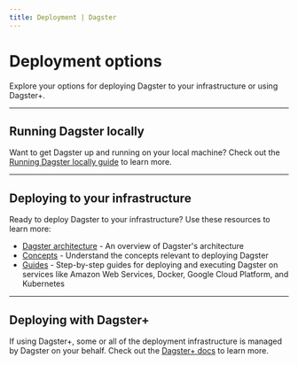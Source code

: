 ```yaml
---
title: Deployment | Dagster
---
```


# Deployment options

Explore your options for deploying Dagster to your infrastructure or using Dagster+.

---

## Running Dagster locally

Want to get Dagster up and running on your local machine? Check out the [Running Dagster locally guide](/guides/running-dagster-locally) to learn more.

---

## Deploying to your infrastructure

Ready to deploy Dagster to your infrastructure? Use these resources to learn more:

- [Dagster architecture](/deployment/overview) - An overview of Dagster's architecture
- [Concepts](/deployment/concepts) - Understand the concepts relevant to deploying Dagster
- [Guides](/deployment/guides) - Step-by-step guides for deploying and executing Dagster on services like Amazon Web Services, Docker, Google Cloud Platform, and Kubernetes

---

## Deploying with Dagster+

If using Dagster+, some or all of the deployment infrastructure is managed by Dagster on your behalf. Check out the [Dagster+ docs](/dagster-plus) to learn more.
